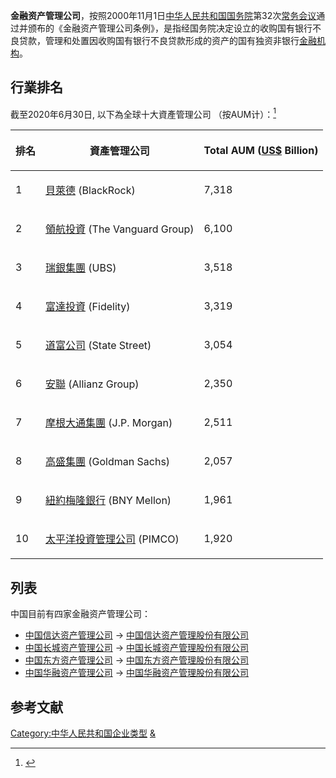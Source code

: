 {{wwv|area=中國|date=2016年10月}}
'''金融资产管理公司'''，按照2000年11月1日[[中华人民共和国国务院|中华人民共和国国务院]]第32次[[国务院常务会议|常务会议]]通过并颁布的《金融资产管理公司条例》，是指经国务院决定设立的收购国有银行不良贷款，管理和处置因收购国有银行不良贷款形成的资产的国有独资非银行[[金融机构|金融机构]]。

== 行業排名 ==
{{Off topic}}
截至2020年6月30日, 以下為全球十大資產管理公司 （按AUM计）：<ref name="Scorpio Partnership">{{cite web |url = https://www.advratings.com/top-asset-management-firms |title = World's Top Assest Management Firms 2020|date= 5 January 2021 |website=https://www.advratings.com/top-asset-management-firms |access-date= 5 January 2021 }}</ref>

{| class="wikitable sortable mw-collapsible"
|-
! data-sort-type="number" | 排名
! 資產管理公司
! Total AUM ([[US$|US$]] Billion)
|-
| 1
| {{flagicon|USA}} [[貝萊德|貝萊德]] (BlackRock) 
| 7,318
|-
| 2
| {{flagicon|USA}} [[領航投資|領航投資]] (The Vanguard Group)
| 6,100
|-
| 3
| {{flagicon|Switzerland}} [[瑞銀集團|瑞銀集團]] (UBS)
| 3,518
|-
| 4
| {{flagicon|United States}} [[富達投資|富達投資]] (Fidelity)
| 3,319
|-
| 5
| {{flagicon|United States}} [[道富公司|道富公司]] (State Street)
| 3,054
|-
| 6
| {{flagicon|Germany}} [[安聯|安聯]] (Allianz Group)
| 2,350
|-
| 7
| {{flagicon|United States}} [[摩根大通集團|摩根大通集團]] (J.P. Morgan)
| 2,511
|-
| 8
| {{flagicon|United States}} [[高盛集團|高盛集團]] (Goldman Sachs)
| 2,057
|-
| 9
| {{flagicon|United States}} [[紐約梅隆銀行|紐約梅隆銀行]] (BNY Mellon)
| 1,961
|-
| 10
| {{flagicon|United States}} [[太平洋投資管理公司|太平洋投資管理公司]] (PIMCO)
| 1,920
|}

== 列表 ==
中国目前有四家金融资产管理公司：
* [[中国信达资产管理公司|中国信达资产管理公司]] → [[中国信达资产管理股份有限公司|中国信达资产管理股份有限公司]]
* [[中国长城资产管理公司|中国长城资产管理公司]] → [[中国长城资产管理股份有限公司|中国长城资产管理股份有限公司]]
* [[中国东方资产管理公司|中国东方资产管理公司]] → [[中国东方资产管理股份有限公司|中国东方资产管理股份有限公司]]
* [[中国华融资产管理公司|中国华融资产管理公司]] → [[中国华融资产管理股份有限公司|中国华融资产管理股份有限公司]]

== 参考文献 ==
{{Reflist}}

[[Category:中华人民共和国企业类型|Category:中华人民共和国企业类型]]
[[Category:中华人民共和国中央金融企业|&]]